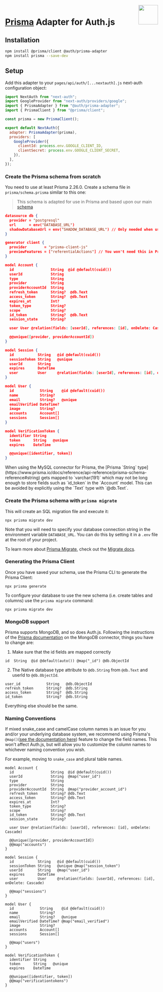 
<img align="right" src="/img/adapters/prisma.svg" width="64" height="64" />

# <a href="https://www.prisma.io/docs">Prisma</a> Adapter for Auth.js

## Installation

```bash npm2yarn
npm install @prisma/client @auth/prisma-adapter
npm install prisma --save-dev
```

## Setup

Add this adapter to your `pages/api/auth/[...nextauth].js` next-auth configuration object:

```js filename="pages/api/auth/[...nextauth].js"
import NextAuth from "next-auth";
import GoogleProvider from "next-auth/providers/google";
import { PrismaAdapter } from "@auth/prisma-adapter";
import { PrismaClient } from "@prisma/client";

const prisma = new PrismaClient();

export default NextAuth({
  adapter: PrismaAdapter(prisma),
  providers: [
    GoogleProvider({
      clientId: process.env.GOOGLE_CLIENT_ID,
      clientSecret: process.env.GOOGLE_CLIENT_SECRET,
    }),
  ],
});
```

### Create the Prisma schema from scratch

You need to use at least Prisma 2.26.0. Create a schema file in `prisma/schema.prisma` similar to this one:

> This schema is adapted for use in Prisma and based upon our main [schema](https://authjs.dev/reference/core/adapters#models)

```json filename="schema.prisma"
datasource db {
  provider = "postgresql"
  url      = env("DATABASE_URL")
  shadowDatabaseUrl = env("SHADOW_DATABASE_URL") // Only needed when using a cloud provider that doesn't support the creation of new databases, like Heroku. Learn more: https://pris.ly/d/migrate-shadow
}

generator client {
  provider        = "prisma-client-js"
  previewFeatures = ["referentialActions"] // You won't need this in Prisma 3.X or higher.
}

model Account {
  id                 String  @id @default(cuid())
  userId             String
  type               String
  provider           String
  providerAccountId  String
  refresh_token      String?  @db.Text
  access_token       String?  @db.Text
  expires_at         Int?
  token_type         String?
  scope              String?
  id_token           String?  @db.Text
  session_state      String?

  user User @relation(fields: [userId], references: [id], onDelete: Cascade)

  @@unique([provider, providerAccountId])
}

model Session {
  id           String   @id @default(cuid())
  sessionToken String   @unique
  userId       String
  expires      DateTime
  user         User     @relation(fields: [userId], references: [id], onDelete: Cascade)
}

model User {
  id            String    @id @default(cuid())
  name          String?
  email         String?   @unique
  emailVerified DateTime?
  image         String?
  accounts      Account[]
  sessions      Session[]
}

model VerificationToken {
  identifier String
  token      String   @unique
  expires    DateTime

  @@unique([identifier, token])
}
```

<Callout>
  When using the MySQL connector for Prisma, the [Prisma `String`
  type](https://www.prisma.io/docs/reference/api-reference/prisma-schema-reference#string)
  gets mapped to `varchar(191)` which may not be long enough to store fields
  such as `id_token` in the `Account` model. This can be avoided by explicitly
  using the `Text` type with `@db.Text`.
</Callout>

### Create the Prisma schema with `prisma migrate`

This will create an SQL migration file and execute it:

```
npx prisma migrate dev
```

Note that you will need to specify your database connection string in the environment variable `DATABASE_URL`. You can do this by setting it in a `.env` file at the root of your project.

To learn more about [Prisma Migrate](https://www.prisma.io/migrate), check out the [Migrate docs](https://www.prisma.io/docs/concepts/components/prisma-migrate).

### Generating the Prisma Client

Once you have saved your schema, use the Prisma CLI to generate the Prisma Client:

```
npx prisma generate
```

To configure your database to use the new schema (i.e. create tables and columns) use the `prisma migrate` command:

```
npx prisma migrate dev
```

### MongoDB support

Prisma supports MongoDB, and so does Auth.js. Following the instructions of the [Prisma documentation](https://www.prisma.io/docs/concepts/database-connectors/mongodb) on the MongoDB connector, things you have to change are:

1. Make sure that the id fields are mapped correctly

```prisma
id  String  @id @default(auto()) @map("_id") @db.ObjectId
```

2. The Native database type attribute to `@db.String` from `@db.Text` and userId to `@db.ObjectId`.

```prisma
user_id            String   @db.ObjectId
refresh_token      String?  @db.String
access_token       String?  @db.String
id_token           String?  @db.String
```

Everything else should be the same.

### Naming Conventions

If mixed snake_case and camelCase column names is an issue for you and/or your underlying database system, we recommend using Prisma's `@map()`([see the documentation here](https://www.prisma.io/docs/concepts/components/prisma-schema/names-in-underlying-database)) feature to change the field names. This won't affect Auth.js, but will allow you to customize the column names to whichever naming convention you wish.

For example, moving to `snake_case` and plural table names.

```prisma filename="schema.prisma"
model Account {
  id                 String  @id @default(cuid())
  userId             String  @map("user_id")
  type               String
  provider           String
  providerAccountId  String  @map("provider_account_id")
  refresh_token      String? @db.Text
  access_token       String? @db.Text
  expires_at         Int?
  token_type         String?
  scope              String?
  id_token           String? @db.Text
  session_state      String?

  user User @relation(fields: [userId], references: [id], onDelete: Cascade)

  @@unique([provider, providerAccountId])
  @@map("accounts")
}

model Session {
  id           String   @id @default(cuid())
  sessionToken String   @unique @map("session_token")
  userId       String   @map("user_id")
  expires      DateTime
  user         User     @relation(fields: [userId], references: [id], onDelete: Cascade)

  @@map("sessions")
}

model User {
  id            String    @id @default(cuid())
  name          String?
  email         String?   @unique
  emailVerified DateTime? @map("email_verified")
  image         String?
  accounts      Account[]
  sessions      Session[]

  @@map("users")
}

model VerificationToken {
  identifier String
  token      String   @unique
  expires    DateTime

  @@unique([identifier, token])
  @@map("verificationtokens")
}
```
